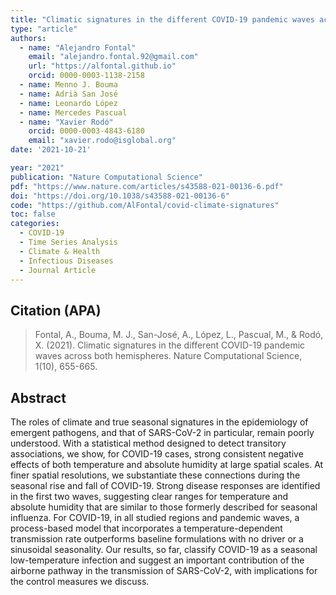 ```yaml
---
title: "Climatic signatures in the different COVID-19 pandemic waves across both hemispheres"
type: "article"
authors:
  - name: "Alejandro Fontal"
    email: "alejandro.fontal.92@gmail.com"
    url: "https://alfontal.github.io"
    orcid: 0000-0003-1138-2158
  - name: Menno J. Bouma
  - name: Adrià San José
  - name: Leonardo López
  - name: Mercedes Pascual
  - name: "Xavier Rodó"
    orcid: 0000-0003-4843-6180
    email: "xavier.rodo@isglobal.org"
date: '2021-10-21'

year: "2021"
publication: "Nature Computational Science"
pdf: "https://www.nature.com/articles/s43588-021-00136-6.pdf"
doi: "https://doi.org/10.1038/s43588-021-00136-6"
code: "https://github.com/AlFontal/covid-climate-signatures"
toc: false
categories:
  - COVID-19
  - Time Series Analysis
  - Climate & Health
  - Infectious Diseases
  - Journal Article
---
```


## Citation (APA)

> Fontal, A., Bouma, M. J., San-José, A., López, L., Pascual, M., & Rodó, X. (2021). Climatic signatures in the different COVID-19 pandemic waves across both hemispheres. Nature Computational Science, 1(10), 655-665.

## Abstract

The roles of climate and true seasonal signatures in the epidemiology of emergent pathogens, and that of SARS-CoV-2 in particular, remain poorly understood. With a statistical method designed to detect transitory associations, we show, for COVID-19 cases, strong consistent negative effects of both temperature and absolute humidity at large spatial scales. At finer spatial resolutions, we substantiate these connections during the seasonal rise and fall of COVID-19. Strong disease responses are identified in the first two waves, suggesting clear ranges for temperature and absolute humidity that are similar to those formerly described for seasonal influenza. For COVID-19, in all studied regions and pandemic waves, a process-based model that incorporates a temperature-dependent transmission rate outperforms baseline formulations with no driver or a sinusoidal seasonality. Our results, so far, classify COVID-19 as a seasonal low-temperature infection and suggest an important contribution of the airborne pathway in the transmission of SARS-CoV-2, with implications for the control measures we discuss.
